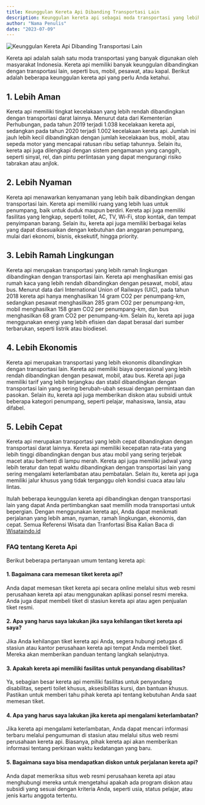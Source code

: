 ```yaml
---
title: Keunggulan Kereta Api Dibanding Transportasi Lain
description: Keunggulan kereta api sebagai moda transportasi yang lebih aman, nyaman, ramah lingkungan, ekonomis, dan cepat dibandingkan dengan pilihan transportasi lainnya.
author: "Nama Penulis"
date: "2023-07-09"
---
```


<Image src="/keunggulan-kereta-api.jpg" alt="Keunggulan Kereta Api Dibanding Transportasi Lain" />

Kereta api adalah salah satu moda transportasi yang banyak digunakan oleh masyarakat Indonesia. Kereta api memiliki banyak keunggulan dibandingkan dengan transportasi lain, seperti bus, mobil, pesawat, atau kapal. Berikut adalah beberapa keunggulan kereta api yang perlu Anda ketahui.

## 1. Lebih Aman
Kereta api memiliki tingkat kecelakaan yang lebih rendah dibandingkan dengan transportasi darat lainnya. Menurut data dari Kementerian Perhubungan, pada tahun 2019 terjadi 1.038 kecelakaan kereta api, sedangkan pada tahun 2020 terjadi 1.002 kecelakaan kereta api. Jumlah ini jauh lebih kecil dibandingkan dengan jumlah kecelakaan bus, mobil, atau sepeda motor yang mencapai ratusan ribu setiap tahunnya. Selain itu, kereta api juga dilengkapi dengan sistem pengamanan yang canggih, seperti sinyal, rel, dan pintu perlintasan yang dapat mengurangi risiko tabrakan atau anjlok.

## 2. Lebih Nyaman
Kereta api menawarkan kenyamanan yang lebih baik dibandingkan dengan transportasi lain. Kereta api memiliki ruang yang lebih luas untuk penumpang, baik untuk duduk maupun berdiri. Kereta api juga memiliki fasilitas yang lengkap, seperti toilet, AC, TV, Wi-Fi, stop kontak, dan tempat penyimpanan barang. Selain itu, kereta api juga memiliki berbagai kelas yang dapat disesuaikan dengan kebutuhan dan anggaran penumpang, mulai dari ekonomi, bisnis, eksekutif, hingga priority.

## 3. Lebih Ramah Lingkungan
Kereta api merupakan transportasi yang lebih ramah lingkungan dibandingkan dengan transportasi lain. Kereta api menghasilkan emisi gas rumah kaca yang lebih rendah dibandingkan dengan pesawat, mobil, atau bus. Menurut data dari International Union of Railways (UIC), pada tahun 2018 kereta api hanya menghasilkan 14 gram CO2 per penumpang-km, sedangkan pesawat menghasilkan 285 gram CO2 per penumpang-km, mobil menghasilkan 158 gram CO2 per penumpang-km, dan bus menghasilkan 68 gram CO2 per penumpang-km. Selain itu, kereta api juga menggunakan energi yang lebih efisien dan dapat berasal dari sumber terbarukan, seperti listrik atau biodiesel.

## 4. Lebih Ekonomis
Kereta api merupakan transportasi yang lebih ekonomis dibandingkan dengan transportasi lain. Kereta api memiliki biaya operasional yang lebih rendah dibandingkan dengan pesawat, mobil, atau bus. Kereta api juga memiliki tarif yang lebih terjangkau dan stabil dibandingkan dengan transportasi lain yang sering berubah-ubah sesuai dengan permintaan dan pasokan. Selain itu, kereta api juga memberikan diskon atau subsidi untuk beberapa kategori penumpang, seperti pelajar, mahasiswa, lansia, atau difabel.

## 5. Lebih Cepat
Kereta api merupakan transportasi yang lebih cepat dibandingkan dengan transportasi darat lainnya. Kereta api memiliki kecepatan rata-rata yang lebih tinggi dibandingkan dengan bus atau mobil yang sering terjebak macet atau berhenti di lampu merah. Kereta api juga memiliki jadwal yang lebih teratur dan tepat waktu dibandingkan dengan transportasi lain yang sering mengalami keterlambatan atau pembatalan. Selain itu, kereta api juga memiliki jalur khusus yang tidak terganggu oleh kondisi cuaca atau lalu lintas.

Itulah beberapa keunggulan kereta api dibandingkan dengan transportasi lain yang dapat Anda pertimbangkan saat memilih moda transportasi untuk bepergian. Dengan menggunakan kereta api, Anda dapat menikmati perjalanan yang lebih aman, nyaman, ramah lingkungan, ekonomis, dan cepat. Semua Referensi Wisata dan Tranfortasi Bisa Kalian Baca di [Wisataindo.id](https://wisataindo.id/)

### FAQ tentang Kereta Api

Berikut beberapa pertanyaan umum tentang kereta api:

#### 1. Bagaimana cara memesan tiket kereta api?

Anda dapat memesan tiket kereta api secara online melalui situs web resmi perusahaan kereta api atau menggunakan aplikasi ponsel resmi mereka. Anda juga dapat membeli tiket di stasiun kereta api atau agen penjualan tiket resmi.

#### 2. Apa yang harus saya lakukan jika saya kehilangan tiket kereta api saya?

Jika Anda kehilangan tiket kereta api Anda, segera hubungi petugas di stasiun atau kantor perusahaan kereta api tempat Anda membeli tiket. Mereka akan memberikan panduan tentang langkah selanjutnya.

#### 3. Apakah kereta api memiliki fasilitas untuk penyandang disabilitas?

Ya, sebagian besar kereta api memiliki fasilitas untuk penyandang disabilitas, seperti toilet khusus, aksesibilitas kursi, dan bantuan khusus. Pastikan untuk memberi tahu pihak kereta api tentang kebutuhan Anda saat memesan tiket.

#### 4. Apa yang harus saya lakukan jika kereta api mengalami keterlambatan?

Jika kereta api mengalami keterlambatan, Anda dapat mencari informasi terbaru melalui pengumuman di stasiun atau melalui situs web resmi perusahaan kereta api. Biasanya, pihak kereta api akan memberikan informasi tentang perkiraan waktu kedatangan yang baru.

#### 5. Bagaimana saya bisa mendapatkan diskon untuk perjalanan kereta api?

Anda dapat memeriksa situs web resmi perusahaan kereta api atau menghubungi mereka untuk mengetahui apakah ada program diskon atau subsidi yang sesuai dengan kriteria Anda, seperti usia, status pelajar, atau jenis kartu anggota tertentu.
